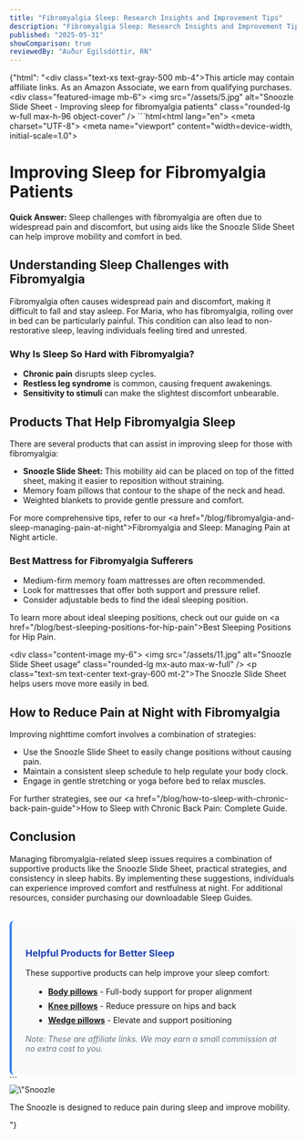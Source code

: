 ```yaml
---
title: "Fibromyalgia Sleep: Research Insights and Improvement Tips"
description: "Fibromyalgia Sleep: Research Insights and Improvement Tips"
published: "2025-05-31"
showComparison: true
reviewedBy: "Auður Egilsdóttir, RN"
---
```

{"html": "<div class=\"text-xs text-gray-500 mb-4\">This article may contain affiliate links. As an Amazon Associate, we earn from qualifying purchases.</div><div class=\"featured-image mb-6\">   <img src=\"/assets/5.jpg\" alt=\"Snoozle Slide Sheet - Improving sleep for fibromyalgia patients\" class=\"rounded-lg w-full max-h-96 object-cover\" />  </div>```html<!DOCTYPE html><html lang=\"en\"><head>  <meta charset=\"UTF-8\">  <meta name=\"viewport\" content=\"width=device-width, initial-scale=1.0\">  <title>Improving Sleep for Fibromyalgia Patients</title></head><body>  <h1>Improving Sleep for Fibromyalgia Patients</h1>  <p><strong>Quick Answer:</strong> Sleep challenges with fibromyalgia are often due to widespread pain and discomfort, but using aids like the Snoozle Slide Sheet can help improve mobility and comfort in bed.</p>    <h2>Understanding Sleep Challenges with Fibromyalgia</h2>  <p>Fibromyalgia often causes widespread pain and discomfort, making it difficult to fall and stay asleep. For Maria, who has fibromyalgia, rolling over in bed can be particularly painful. This condition can also lead to non-restorative sleep, leaving individuals feeling tired and unrested.</p>    <h3>Why Is Sleep So Hard with Fibromyalgia?</h3>  <ul>    <li><strong>Chronic pain</strong> disrupts sleep cycles.</li>    <li><strong>Restless leg syndrome</strong> is common, causing frequent awakenings.</li>    <li><strong>Sensitivity to stimuli</strong> can make the slightest discomfort unbearable.</li>  </ul>  <h2>Products That Help Fibromyalgia Sleep</h2>  <p>There are several products that can assist in improving sleep for those with fibromyalgia:</p>  <ul>    <li><strong>Snoozle Slide Sheet:</strong> This mobility aid can be placed on top of the fitted sheet, making it easier to reposition without straining.</li>    <li>Memory foam pillows that contour to the shape of the neck and head.</li>    <li>Weighted blankets to provide gentle pressure and comfort.</li>  </ul>  <p>For more comprehensive tips, refer to our <a href=\"/blog/fibromyalgia-and-sleep-managing-pain-at-night\">Fibromyalgia and Sleep: Managing Pain at Night</a> article.</p>  <h3>Best Mattress for Fibromyalgia Sufferers</h3>  <ul>    <li>Medium-firm memory foam mattresses are often recommended.</li>    <li>Look for mattresses that offer both support and pressure relief.</li>    <li>Consider adjustable beds to find the ideal sleeping position.</li>  </ul>  <p>To learn more about ideal sleeping positions, check out our guide on <a href=\"/blog/best-sleeping-positions-for-hip-pain\">Best Sleeping Positions for Hip Pain</a>.</p>  <div class=\"content-image my-6\">     <img src=\"/assets/11.jpg\" alt=\"Snoozle Slide Sheet usage\" class=\"rounded-lg mx-auto max-w-full\" />     <p class=\"text-sm text-center text-gray-600 mt-2\">The Snoozle Slide Sheet helps users move more easily in bed.</p>    </div><h2>How to Reduce Pain at Night with Fibromyalgia</h2>  <p>Improving nighttime comfort involves a combination of strategies:</p>  <ul>    <li>Use the Snoozle Slide Sheet to easily change positions without causing pain.</li>    <li>Maintain a consistent sleep schedule to help regulate your body clock.</li>    <li>Engage in gentle stretching or yoga before bed to relax muscles.</li>  </ul>  <p>For further strategies, see our <a href=\"/blog/how-to-sleep-with-chronic-back-pain-guide\">How to Sleep with Chronic Back Pain: Complete Guide</a>.</p>  <h2>Conclusion</h2>  <p>Managing fibromyalgia-related sleep issues requires a combination of supportive products like the Snoozle Slide Sheet, practical strategies, and consistency in sleep habits. By implementing these suggestions, individuals can experience improved comfort and restfulness at night. For additional resources, consider purchasing our downloadable Sleep Guides.</p></body>
  <div style="margin-top: 2rem; padding: 1.5rem; background-color: #f8fafc; border-radius: 0.5rem; border-left: 4px solid #3b82f6;">
    <h3 style="color: #1e40af; margin-bottom: 1rem;">Helpful Products for Better Sleep</h3>
    <p style="margin-bottom: 1rem;">These supportive products can help improve your sleep comfort:</p>
    <ul style="margin-left: 1rem;">
      <li style="margin-bottom: 0.5rem;"><strong><a href="https://amzn.to/4jn3rfZ" target="_blank" rel="nofollow">Body pillows</a></strong> - Full-body support for proper alignment</li>
      <li style="margin-bottom: 0.5rem;"><strong><a href="https://amzn.to/45lg1Ja" target="_blank" rel="nofollow">Knee pillows</a></strong> - Reduce pressure on hips and back</li>
      <li style="margin-bottom: 0.5rem;"><strong><a href="https://amzn.to/3FhMB4a" target="_blank" rel="nofollow">Wedge pillows</a></strong> - Elevate and support positioning</li>
    </ul>
    <p style="font-size: 0.875rem; color: #6b7280; margin-top: 1rem;"><em>Note: These are affiliate links. We may earn a small commission at no extra cost to you.</em></p>
  </div>

</html>```<div class=\"content-image my-6\">     <img src=\"/assets/18.jpg\" alt=\"Snoozle benefits for mobility\" class=\"rounded-lg mx-auto max-w-full\" />     <p class=\"text-sm text-center text-gray-600 mt-2\">The Snoozle is designed to reduce pain during sleep and improve mobility.</p>    </div>"}